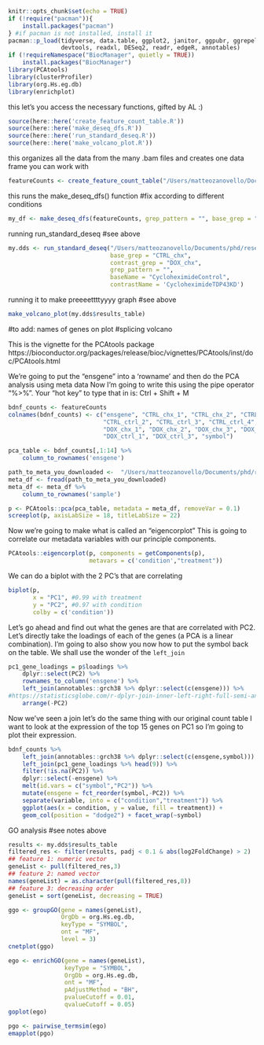 ```r
knitr::opts_chunk$set(echo = TRUE)
if (!require("pacman")){
    install.packages("pacman")
} #if pacman is not installed, install it
pacman::p_load(tidyverse, data.table, ggplot2, janitor, ggpubr, ggrepel,
               devtools, readxl, DESeq2, readr, edgeR, annotables)
if (!requireNamespace("BiocManager", quietly = TRUE))
    install.packages("BiocManager")
library(PCAtools)
library(clusterProfiler)
library(org.Hs.eg.db)
library(enrichplot)
```

this let's you access the necessary functions, gifted by AL :)
```r
source(here::here('create_feature_count_table.R'))
source(here::here('make_deseq_dfs.R'))
source(here::here('run_standard_deseq.R'))
source(here::here('make_volcano_plot.R'))
```

this organizes all the data from the many .bam files and creates one data frame you can work with
```r
featureCounts <- create_feature_count_table("/Users/matteozanovello/Documents/phd/research_lines/splicing_chx/data/feature_count")
```

this runs the make_deseq_dfs() function
#fix according to different conditions
```r
my_df <- make_deseq_dfs(featureCounts, grep_pattern = "", base_grep = "CTRL_chx", contrast_grep = "DOX_chx")
```

running run_standard_deseq
#see above
```r
my.dds <- run_standard_deseq("/Users/matteozanovello/Documents/phd/research_lines/splicing_chx/data/feature_count", 
                             base_grep = "CTRL_chx",
                             contrast_grep = "DOX_chx",  
                             grep_pattern = "",
                             baseName = "CycloheximideControl",
                             contrastName = 'CycloheximideTDP43KD')
```

running it to make preeeettttyyyy graph
#see above
```r
make_volcano_plot(my.dds$results_table)
```
#to add: names of genes on plot
#splicing volcano


This is the vignette for the PCAtools package
https://bioconductor.org/packages/release/bioc/vignettes/PCAtools/inst/doc/PCAtools.html

We're going to put the "ensgene" into a 'rowname' and then do the PCA analysis using meta data
Now I'm going to write this using the pipe operator "%>%". Your "hot key" to type that in is: Ctrl + Shift + M
```r
bdnf_counts <- featureCounts
colnames(bdnf_counts) <- c("ensgene", "CTRL_chx_1", "CTRL_chx_2", "CTRL_chx_3", "CTRL_chx_4",
                           "CTRL_ctrl_2", "CTRL_ctrl_3", "CTRL_ctrl_4",
                           "DOX_chx_1", "DOX_chx_2", "DOX_chx_3", "DOX_chx_4", 
                           "DOX_ctrl_1", "DOX_ctrl_3", "symbol")

pca_table <- bdnf_counts[,1:14] %>% 
    column_to_rownames('ensgene')

path_to_meta_you_downloaded <-  "/Users/matteozanovello/Documents/phd/research_lines/splicing_chx/data/metadata.csv" #update this
meta_df <- fread(path_to_meta_you_downloaded)
meta_df <- meta_df %>% 
    column_to_rownames('sample') 

p <- PCAtools::pca(pca_table, metadata = meta_df, removeVar = 0.1)
screeplot(p, axisLabSize = 18, titleLabSize = 22)
```

Now we're going to make what is called an "eigencorplot"
This is going to correlate our metadata variables with our principle components. 
```r
PCAtools::eigencorplot(p, components = getComponents(p),
                       metavars = c('condition',"treatment"))
```

We can do a biplot with the 2 PC's that are correlating
```r
biplot(p,
       x = "PC1", #0.99 with treatment
       y = "PC2", #0.97 with condition
       colby = c('condition'))
```

Let's go ahead and find out what the genes are that are correlated with PC2.
Let's directly take the loadings of each of the genes (a PCA is a linear combination). 
I'm going to also show you now how to put the symbol back on the table. 
We shall use the wonder of the `left_join`
```r
pc1_gene_loadings = p$loadings %>% 
    dplyr::select(PC2) %>% 
    rownames_to_column('ensgene') %>% 
    left_join(annotables::grch38 %>% dplyr::select(c(ensgene))) %>% 
#https://statisticsglobe.com/r-dplyr-join-inner-left-right-full-semi-anti
    arrange(-PC2)
```

Now we've seen a join let's do the same thing with our original count table
I want to look at the expression of the top 15 genes on PC1 so I'm going 
to plot their expression.
```r
bdnf_counts %>% 
    left_join(annotables::grch38 %>% dplyr::select(c(ensgene,symbol))) %>% 
    left_join(pc1_gene_loadings %>% head(9)) %>%
    filter(!is.na(PC2)) %>%
    dplyr::select(-ensgene) %>% 
    melt(id.vars = c("symbol","PC2")) %>%
    mutate(ensgene = fct_reorder(symbol,-PC2)) %>% 
    separate(variable, into = c("condition","treatment")) %>%
    ggplot(aes(x = condition, y = value, fill = treatment)) + 
    geom_col(position = "dodge2") + facet_wrap(~symbol)

```

GO analysis
#see notes above
```r
results <- my.dds$results_table
filtered_res <- filter(results, padj < 0.1 & abs(log2FoldChange) > 2)
## feature 1: numeric vector
geneList <- pull(filtered_res,3)
## feature 2: named vector
names(geneList) = as.character(pull(filtered_res,8))
## feature 3: decreasing order
geneList = sort(geneList, decreasing = TRUE)

ggo <- groupGO(gene = names(geneList),
               OrgDb = org.Hs.eg.db,
               keyType = "SYMBOL",
               ont = "MF",
               level = 3)
cnetplot(ggo)
```

```r
ego <- enrichGO(gene = names(geneList),
                keyType = "SYMBOL",
                OrgDb = org.Hs.eg.db,
                ont = "MF",
                pAdjustMethod = "BH",
                pvalueCutoff = 0.01,
                qvalueCutoff = 0.05)
goplot(ego)
```

```r
pgo <- pairwise_termsim(ego)
emapplot(pgo)
```